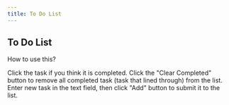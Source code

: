 ```yaml
---
title: To Do List
---
```



<section>

<ToDoListApp />

 </section>

<article>

# To Do List

How to use this?

Click the task if you think it is completed. Click the "Clear Completed" button to remove all completed task (task that lined through) from the list. Enter new task in the text field, then click "Add" button to submit it to the list.

</article>
